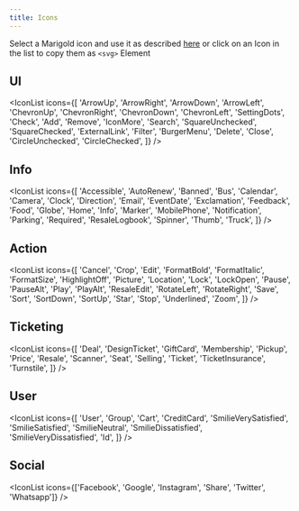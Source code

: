 ```yaml
---
title: Icons
---
```


Select a Marigold icon and use it as described [here](../../components/icon)
or click on an Icon in the list to copy them as `<svg>` Element

## UI

<IconList
  icons={[
    'ArrowUp',
    'ArrowRight',
    'ArrowDown',
    'ArrowLeft',
    'ChevronUp',
    'ChevronRight',
    'ChevronDown',
    'ChevronLeft',
    'SettingDots',
    'Check',
    'Add',
    'Remove',
    'IconMore',
    'Search',
    'SquareUnchecked',
    'SquareChecked',
    'ExternalLink',
    'Filter',
    'BurgerMenu',
    'Delete',
    'Close',
    'CircleUnchecked',
    'CircleChecked',
  ]}
/>

## Info

<IconList
  icons={[
    'Accessible',
    'AutoRenew',
    'Banned',
    'Bus',
    'Calendar',
    'Camera',
    'Clock',
    'Direction',
    'Email',
    'EventDate',
    'Exclamation',
    'Feedback',
    'Food',
    'Globe',
    'Home',
    'Info',
    'Marker',
    'MobilePhone',
    'Notification',
    'Parking',
    'Required',
    'ResaleLogbook',
    'Spinner',
    'Thumb',
    'Truck',
  ]}
/>

## Action

<IconList
  icons={[
    'Cancel',
    'Crop',
    'Edit',
    'FormatBold',
    'FormatItalic',
    'FormatSize',
    'HighlightOff',
    'Picture',
    'Location',
    'Lock',
    'LockOpen',
    'Pause',
    'PauseAlt',
    'Play',
    'PlayAlt',
    'ResaleEdit',
    'RotateLeft',
    'RotateRight',
    'Save',
    'Sort',
    'SortDown',
    'SortUp',
    'Star',
    'Stop',
    'Underlined',
    'Zoom',
  ]}
/>

## Ticketing

<IconList
  icons={[
    'Deal',
    'DesignTicket',
    'GiftCard',
    'Membership',
    'Pickup',
    'Price',
    'Resale',
    'Scanner',
    'Seat',
    'Selling',
    'Ticket',
    'TicketInsurance',
    'Turnstile',
  ]}
/>

## User

<IconList
  icons={[
    'User',
    'Group',
    'Cart',
    'CreditCard',
    'SmilieVerySatisfied',
    'SmilieSatisfied',
    'SmilieNeutral',
    'SmilieDissatisfied',
    'SmilieVeryDissatisfied',
    'Id',
  ]}
/>

## Social

<IconList
  icons={['Facebook', 'Google', 'Instagram', 'Share', 'Twitter', 'Whatsapp']}
/>
